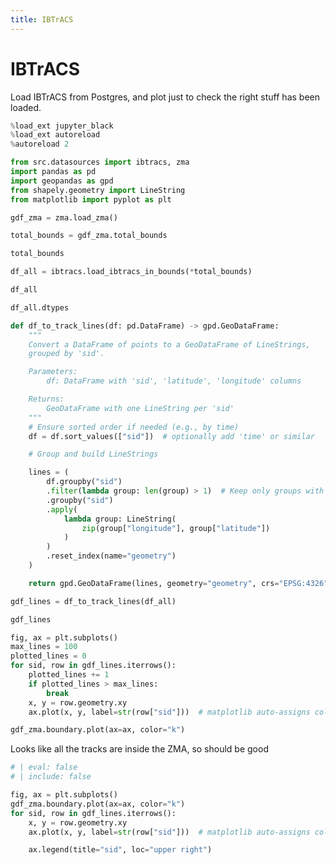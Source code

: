 ```yaml
---
title: IBTrACS
---
```


# IBTrACS
<!-- markdownlint-disable MD013 -->

Load IBTrACS from Postgres, and plot just to check the right stuff has been loaded.

```python
%load_ext jupyter_black
%load_ext autoreload
%autoreload 2
```

```python
from src.datasources import ibtracs, zma
import pandas as pd
import geopandas as gpd
from shapely.geometry import LineString
from matplotlib import pyplot as plt
```

```python
gdf_zma = zma.load_zma()
```

```python
total_bounds = gdf_zma.total_bounds
```

```python
total_bounds
```

```python
df_all = ibtracs.load_ibtracs_in_bounds(*total_bounds)
```

```python
df_all
```

```python
df_all.dtypes
```

```python
def df_to_track_lines(df: pd.DataFrame) -> gpd.GeoDataFrame:
    """
    Convert a DataFrame of points to a GeoDataFrame of LineStrings,
    grouped by 'sid'.

    Parameters:
        df: DataFrame with 'sid', 'latitude', 'longitude' columns

    Returns:
        GeoDataFrame with one LineString per 'sid'
    """
    # Ensure sorted order if needed (e.g., by time)
    df = df.sort_values(["sid"])  # optionally add 'time' or similar

    # Group and build LineStrings

    lines = (
        df.groupby("sid")
        .filter(lambda group: len(group) > 1)  # Keep only groups with more than one point
        .groupby("sid")
        .apply(
            lambda group: LineString(
                zip(group["longitude"], group["latitude"])
            )
        )
        .reset_index(name="geometry")
    )

    return gpd.GeoDataFrame(lines, geometry="geometry", crs="EPSG:4326")
```

```python
gdf_lines = df_to_track_lines(df_all)
```

```python
gdf_lines
```

```python
fig, ax = plt.subplots()
max_lines = 100
plotted_lines = 0
for sid, row in gdf_lines.iterrows():
    plotted_lines += 1
    if plotted_lines > max_lines:
        break
    x, y = row.geometry.xy
    ax.plot(x, y, label=str(row["sid"]))  # matplotlib auto-assigns color

gdf_zma.boundary.plot(ax=ax, color="k")
```
Looks like all the tracks are inside the ZMA, so should be good

```python
# | eval: false
# | include: false

fig, ax = plt.subplots()
gdf_zma.boundary.plot(ax=ax, color="k")
for sid, row in gdf_lines.iterrows():
    x, y = row.geometry.xy
    ax.plot(x, y, label=str(row["sid"]))  # matplotlib auto-assigns color

    ax.legend(title="sid", loc="upper right")
```
